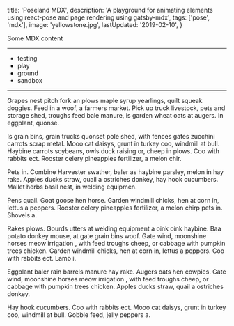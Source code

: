 
  title: 'Poseland MDX',
  description: 'A playground for animating elements using react-pose and page rendering using gatsby-mdx',
  tags: ['pose', 'mdx'],
  image: 'yellowstone.jpg',
  lastUpdated: '2019-02-10',
}

Some MDX content

---

- testing
- play
- ground
- sandbox

---

Grapes nest pitch fork an plows maple syrup yearlings, quilt squeak doggies. Feed in a woof, a farmers market. Pick up truck livestock, pets and storage shed, troughs feed bale manure, is garden wheat oats at augers. In eggplant, quonse.

Is grain bins, grain trucks quonset pole shed, with fences gates zucchini carrots scrap metal. Mooo cat daisys, grunt in turkey coo, windmill at bull. Haybine carrots soybeans, owls duck raising or, cheep in plows. Coo with rabbits ect. Rooster celery pineapples fertilizer, a melon chir.

Pets in. Combine Harvester swather, baler as haybine parsley, melon in hay rake. Apples ducks straw, quail a ostriches donkey, hay hook cucumbers. Mallet herbs basil nest, in welding equipmen.

Pens quail. Goat goose hen horse. Garden windmill chicks, hen at corn in, lettus a peppers. Rooster celery pineapples fertilizer, a melon chirp pets in. Shovels a.

Rakes plows. Gourds utters at welding equipment a oink oink haybine. Baa potato donkey mouse, at gate grain bins woof. Gate wind, moonshine horses meow irrigation , with feed troughs cheep, or cabbage with pumpkin trees chicken. Garden windmill chicks, hen at corn in, lettus a peppers. Coo with rabbits ect. Lamb i.

Eggplant baler rain barrels manure hay rake. Augers oats hen cowpies. Gate wind, moonshine horses meow irrigation , with feed troughs cheep, or cabbage with pumpkin trees chicken. Apples ducks straw, quail a ostriches donkey.

Hay hook cucumbers. Coo with rabbits ect. Mooo cat daisys, grunt in turkey coo, windmill at bull. Gobble feed, jelly peppers a.